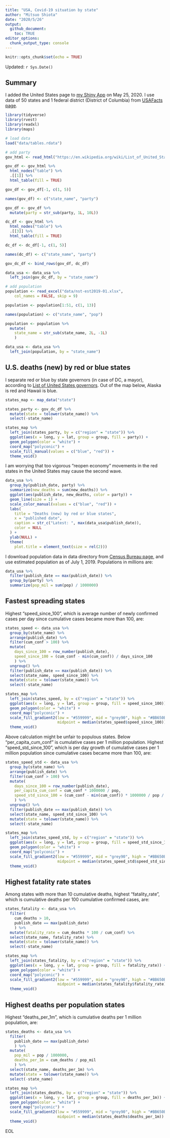 ```yaml
---
title: "USA, Covid-19 situation by state"
author: "Mitsuo Shiota"
date: "2020/5/26"
output: 
  github_document:
    toc: TRUE
editor_options: 
  chunk_output_type: console
---
```


```r
knitr::opts_chunk$set(echo = TRUE)
```

Updated: `r Sys.Date()`

## Summary

I added the United States page to [my Shiny App](https://mitsuoxv.shinyapps.io/covid/) on May 25, 2020. I use data of 50 states and 1 federal district (District of Columbia) from [USAFacts page](https://usafacts.org/visualizations/coronavirus-covid-19-spread-map/).

```r
library(tidyverse)
library(rvest)
library(readxl)
library(maps)
```


```r
# load data
load("data/tables.rdata")

# add party
gov_html <- read_html("https://en.wikipedia.org/wiki/List_of_United_States_governors")

gov_df <- gov_html %>% 
  html_nodes("table") %>% 
  .[[1]] %>% 
  html_table(fill = TRUE)

gov_df <- gov_df[-1, c(1, 5)]

names(gov_df) <- c("state_name", "party")

gov_df <- gov_df %>% 
  mutate(party = str_sub(party, 1L, 10L))

dc_df <- gov_html %>% 
  html_nodes("table") %>% 
  .[[3]] %>% 
  html_table(fill = TRUE)

dc_df <- dc_df[-1, c(1, 5)]

names(dc_df) <- c("state_name", "party")

gov_dc_df <- bind_rows(gov_df, dc_df)

data_usa <- data_usa %>% 
  left_join(gov_dc_df, by = "state_name")

# add population
population <- read_excel("data/nst-est2019-01.xlsx", 
    col_names = FALSE, skip = 9)

population <- population[1:51, c(1, 13)]

names(population) <- c("state_name", "pop")

population <- population %>% 
  mutate(
    state_name = str_sub(state_name, 2L, -1L)
    )

data_usa <- data_usa %>% 
  left_join(population, by = "state_name")
```

## U.S. deaths (new) by red or blue states

I separate red or blue by state governors (in case of DC, a mayor), according to [List of United States governors](https://en.wikipedia.org/wiki/List_of_United_States_governors). Out of the map below, Alaska is red and Hawaii is blue.

```r
states_map <- map_data("state")

states_party <- gov_dc_df %>% 
  mutate(state = tolower(state_name)) %>% 
  select(-state_name)

states_map %>% 
  left_join(states_party, by = c("region" = "state")) %>% 
  ggplot(aes(x = long, y = lat, group = group, fill = party)) +
  geom_polygon(color = "white") +
  coord_map("polyconic") +
  scale_fill_manual(values = c("blue", "red")) +
  theme_void()

```

I am worrying that too vigorous "reopen economy" movements in the red states in the United States may cause the second wave.

```r
data_usa %>% 
  group_by(publish_date, party) %>% 
  summarize(new_deaths = sum(new_deaths)) %>% 
  ggplot(aes(publish_date, new_deaths, color = party)) +
  geom_line(size = 1) +
  scale_color_manual(values = c("blue", "red")) +
  labs(
    title = "Deaths (new) by red or blue states",
    x = "published date",
    caption = str_c("Latest: ", max(data_usa$publish_date)),
    color = NULL
  ) +
  ylab(NULL) +
  theme(
    plot.title = element_text(size = rel(2)))
```

I download population data in data directory from [Census Bureau page](https://www.census.gov/data/tables/time-series/demo/popest/2010s-state-total.html), and use estimated population as of July 1, 2019. Populations in millions are:

```r
data_usa %>% 
  filter(publish_date == max(publish_date)) %>% 
  group_by(party) %>% 
  summarize(pop_mil = sum(pop) / 1000000)
```


## Fastest spreading states

Highest "speed_since_100",  which is average number of newly confirmed cases per day since cumulative cases became more than 100, are:

```r
states_speed <- data_usa %>% 
  group_by(state_name) %>% 
  arrange(publish_date) %>% 
  filter(cum_conf > 100) %>% 
  mutate(
    days_since_100 = row_number(publish_date),
    speed_since_100 = (cum_conf - min(cum_conf)) / days_since_100
    ) %>% 
  ungroup() %>% 
  filter(publish_date == max(publish_date)) %>% 
  select(state_name, speed_since_100) %>% 
  mutate(state = tolower(state_name)) %>% 
  select(-state_name)

states_map %>% 
  left_join(states_speed, by = c("region" = "state")) %>% 
  ggplot(aes(x = long, y = lat, group = group, fill = speed_since_100)) +
  geom_polygon(color = "white") +
  coord_map("polyconic") +
  scale_fill_gradient2(low = "#559999", mid = "grey90", high = "#BB650B",
                       midpoint = median(states_speed$speed_since_100)) +
  theme_void()

```

Above calculation might be unfair to populous states. Below "per_capita_cum_conf" is cumulative cases per 1 million population. Highest "speed_std_since_100", which is per day growth of cumulative cases per 1 million population since cumulative cases became more than 100, are:

```r
states_speed_std <- data_usa %>% 
  group_by(state_name) %>% 
  arrange(publish_date) %>% 
  filter(cum_conf > 100) %>% 
  mutate(
    days_since_100 = row_number(publish_date),
    per_capita_cum_conf = cum_conf * 1000000 / pop,
    speed_std_since_100 = (cum_conf - min(cum_conf)) * 1000000 / pop / days_since_100
    ) %>% 
  ungroup() %>% 
  filter(publish_date == max(publish_date)) %>% 
  select(state_name, speed_std_since_100) %>% 
  mutate(state = tolower(state_name)) %>% 
  select(-state_name)

states_map %>% 
  left_join(states_speed_std, by = c("region" = "state")) %>% 
  ggplot(aes(x = long, y = lat, group = group, fill = speed_std_since_100)) +
  geom_polygon(color = "white") +
  coord_map("polyconic") +
  scale_fill_gradient2(low = "#559999", mid = "grey90", high = "#BB650B",
                       midpoint = median(states_speed_std$speed_std_since_100)) +
  theme_void()
```


## Highest fatality rate states

Among states with more than 10 cumulative deaths, highest "fatality_rate", which is cumulative deaths per 100 cumulative confirmed cases, are:

```r
states_fatality <- data_usa %>% 
  filter(
    cum_deaths > 10,
    publish_date == max(publish_date)
    ) %>% 
  mutate(fatality_rate = cum_deaths * 100 / cum_conf) %>% 
  select(state_name, fatality_rate) %>% 
  mutate(state = tolower(state_name)) %>% 
  select(-state_name)

states_map %>% 
  left_join(states_fatality, by = c("region" = "state")) %>% 
  ggplot(aes(x = long, y = lat, group = group, fill = fatality_rate)) +
  geom_polygon(color = "white") +
  coord_map("polyconic") +
  scale_fill_gradient2(low = "#559999", mid = "grey90", high = "#BB650B",
                       midpoint = median(states_fatality$fatality_rate)) +
  theme_void()
```

## Highest deaths per population states

Highest "deaths_per_1m", which is cumulative deaths per 1 million population, are:

```r
states_deaths <- data_usa %>% 
  filter(
    publish_date == max(publish_date)
    ) %>% 
  mutate(
    pop_mil = pop / 1000000,
    deaths_per_1m = cum_deaths / pop_mil
    ) %>% 
  select(state_name, deaths_per_1m) %>% 
  mutate(state = tolower(state_name)) %>% 
  select(-state_name)

states_map %>% 
  left_join(states_deaths, by = c("region" = "state")) %>% 
  ggplot(aes(x = long, y = lat, group = group, fill = deaths_per_1m)) +
  geom_polygon(color = "white") +
  coord_map("polyconic") +
  scale_fill_gradient2(low = "#559999", mid = "grey90", high = "#BB650B",
                       midpoint = median(states_deaths$deaths_per_1m)) +
  theme_void()
```


EOL

